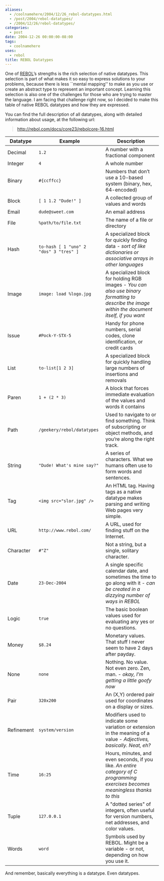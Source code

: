```yaml
---
aliases:
  - /coolnamehere/2004/12/26_rebol-datatypes.html
  - /post/2004/rebol-datatypes/
  - /2004/12/26/rebol-datatypes/
categories:
  - post
date: 2004-12-26 00:00:00-08:00
tags:
  - coolnamehere
uses:
  - rebol
title: REBOL Datatypes
---
```


One of [REBOL](http://www.rebol.com/)’s strengths is the rich selection
of native datatypes. This selection is part of what makes it so easy to
express solutions to your problems, because there is less \`\`mental
mapping'' to make as you use or create an abstract type to represent an
important concept. Learning this selection is also one of the challenges
for those who are trying to master the language. I am facing that
challenge right now, so I decided to make this table of native REBOL
datatypes and how they are expressed.

You can find the full description of all datatypes, along with detailed
information about usage, at the following url:

> http://rebol.com/docs/core23/rebolcore-16.html


| Datatype   | Example                                | Description
| ---------- | -------------------------------------- | -----------
| Decimal    | `1.2`                                  | A number with a fractional component
| Integer    | `4`                                    | A whole number
| Binary     | `#{ccffcc}`                            | Numbers that don’t use a 10-based system (binary, hex, 64-encoded)
| Block      | `[ 1 1.2 "Dude!" ]`                    | A collected group of values and words
| Email      | `dude@sweet.com`                       | An email address
| File       | `%path/to/file.txt`                    | The name of a file or directory
| Hash       | `to-hash [ 1 "uno" 2 "dos" 3 "tres" ]` | A specialized block for quickly finding data - _sort of like dictionaries or associative arrays in other languages_
| Image      | `image: load %logo.jpg`                | A specialized block for holding RGB images - _You can also use binary formatting to describe the image within the document itself, if you want_
| Issue      | `#Pock-Y-STX-5`                        | Handy for phone numbers, serial codes, clone identification, or credit cards
| List       | `to-list[1 2 3]`                       | A specialized block for quickly handling large numbers of insertions and removals
| Paren      | `1 + (2 * 3)`                          | A block that forces immediate evaluation of the values and words it contains
| Path       | `/geekery/rebol/datatypes`             | Used to navigate to or find something. Think of subscripting or object methods, and you’re along the right track.
| String     | `"Dude! What's mine say?"`             | A series of characters. What we humans often use to form words and sentences.
| Tag        | `<img src="slor.jpg" />`               | An HTML tag. Having tags as a native datatype makes parsing and writing Web pages very simple.
| URL        | `http://www.rebol.com/`                | A URL, used for finding stuff on the Internet.
| Character  | `#"Z"`                                 | Not a string, but a single, solitary character.
| Date       | `23-Dec-2004`                          | A single specific calendar date, and sometimes the time to go along with it - _can be created in a dizzying number of ways in REBOL_
| Logic      | `true`                                 | The basic boolean values used for evaluating any yes or no questions.
| Money      | `$8.24`                                | Monetary values. That stuff I never seem to have 2 days after payday.
| None       | `none`                                 | Nothing. No value. Not even zero. Zen, man. - _okay, I’m getting a little goofy now_
| Pair       | `320x200`                              | An (X,Y) ordered pair used for coordinates on a display or sizes.
| Refinement | `system/version`                       | Modifiers used to indicate some variation or extension in the meaning of a value - _Adjectives, basically. Neat, eh?_
| Time       | `16:25`                                | Hours, minutes, and even seconds, if you like. _An entire category of C programming exercises becomes meaningless thanks to this_
| Tuple      | `127.0.0.1`                            | A "dotted series" of integers, often useful for version numbers, net addresses, and color values.
| Words      | `word`                                 | Symbols used by REBOL. Might be a variable - or not, depending on how you use it.

And remember, basically everything is a datatype. Even datatypes.
